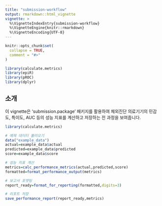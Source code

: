 ```yaml
---
title: "submission-workflow"
output: rmarkdown::html_vignette
vignette: >
  %\VignetteIndexEntry{submission-workflow}
  %\VignetteEngine{knitr::rmarkdown}
  %\VignetteEncoding{UTF-8}
---
```


```r
knitr::opts_chunk$set(
  collapse = TRUE,
  comment = "#>"
)
```

```r

library(calculate.metrics)
library(epiR)
library(pROC)
library(dplyr)

```

## 소개

이 vignette은 'submission.package' 패키지를 활용하여 체외진단 의료기기의 민감도, 특이도,
AUC 등의 성능 지표를 계산하고 저장하는 전 과정을 보여줍니다.

```r

library(calculate.metrics)

# 예제 데이터 불러오기
data("example_data")
actual=example_data$actual
predicted=example_data$predicted
score=example_data$score

# 성능 지표 계산
metrics=calc_performance_metrics(actual,predicted,score)
formatted=format_performance_output(metrics)

# 보고서 포맷팅
report_ready=format_for_reporting(formatted,digits=3)

# 리포트 저장
save_performance_report(report_ready,metrics)

```

